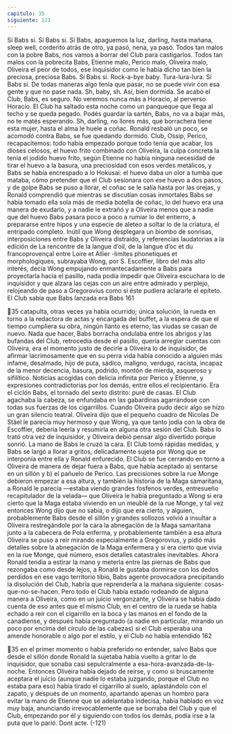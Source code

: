 ```yaml
---
capitulo: 35
siguiente: 121
---
```


Sí Babs sí. Sí Babs sí. Sí Babs, apaguemos la luz, darling, hasta mañana, sleep
well, corderito atrás de otro, ya pasó, nena, ya pasó. Todos tan malos con la
pobre Babs, nos vamos a borrar del Club para castigarlos. Todos tan malos con la
pobrecita Babs, Etienne malo, Perico malo, Oliveira malo, Oliveira el peor de
todos, ese inquisidor como le había dicho tan bien la preciosa, preciosa Babs. Sí
Babs sí. Rock-a-bye baby. Tura-lura-lura. Sí Babs sí. De todas maneras algo tenía
que pasar, no se puede vivir con esa gente y que no pase nada. Sh, baby, sh. Así,
bien dormida. Se acabó el Club, Babs, es seguro. No veremos nunca más a
Horacio, al perverso Horacio. El Club ha saltado esta noche como un panqueque
que llega al techo y se queda pegado. Podés guardar la sartén, Babs, no va a bajar
más, no te matés esperando. Sh, darling, no llores más, qué borrachera tiene esta
mujer, hasta el alma le huele a coñac.
Ronald resbaló un poco, se acomodó contra Babs, se fue quedando dormido.
Club, Ossip, Perico, recapacitemos: todo había empezado porque todo tenía que
acabar, los dioses celosos, el huevo frito combinado con Oliveira, la culpa
concreta la tenía el jodido huevo frito, según Etienne no había ninguna necesidad
de tirar el huevo a la basura, una preciosidad con esos verdes metálicos, y Babs
se había encrespado a lo Hokusai: el huevo daba un olor a tumba que mataba,
cómo pretender que el Club sesionara con ese huevo a dos pasos, y de golpe
Babs se puso a llorar, el coñac se le salía hasta por las orejas, y Ronald
comprendió que mientras se discutían cosas inmortales Babs se había tomado
ella sola más de media botella de coñac, lo del huevo era una manera de
exudarlo, y a nadie le extrañó y a Oliveira menos que a nadie que del huevo Babs
pasara poco a poco a rumiar lo del entierro, a prepararse entre hipos y una
especie de aleteo a soltar lo de la criatura, el entripado completo. Inútil que
Wong desplegara un biombo de sonrisas, interposiciones entre Babs y Oliveira
distraído, y referencias laudatorias a la edición de La rencontre de la langue d’oil, de
la langue d’oc et du francoprovençal entre Loire et Allier -limites phonetiques et
morphologiques, subrayaba Wong, por S. Escoffier, libro del más alto interés, decía
Wong empujando enmantecadamente a Babs para proyectarla hacia el pasillo,
nada podía impedir que Oliveira escuchara lo de inquisidor y que alzara las cejas
con un aire entre admirado y perplejo, relojeando de paso a Gregorovius como si
éste pudiera aclararle el epíteto. El Club sabía que Babs lanzada era Babs
161

35
catapulta, otras veces ya había ocurrido; única solución, la rueda en torno a la
redactora de actas y encargada del buffet, a la espera de que el tiempo cumpliera
su obra, ningún llanto es eterno, las viudas se casan de nuevo. Nada que hacer,
Babs borracha ondulaba entre los abrigos y las bufandas del Club, retrocedía
desde el pasillo, quería arreglar cuentas con Oliveira, era el momento justo de
decirle a Oliveira lo de inquisidor, de afirmar lacrimosamente que en su perra
vida había conocido a alguien más infame, desalmado, hijo de puta, sádico,
maligno, verdugo, racista, incapaz de la menor decencia, basura, podrido,
montón de mierda, asqueroso y sifilítico. Noticias acogidas con delicia infinita
por Perico y Etienne, y expresiones contradictorias por los demás, entre ellos el
recipientario.
Era el ciclón Babs, el tornado del sexto distrito: puré de casas. El Club
agachaba la cabeza, se enfundaba en las gabardinas agarrándose con todas sus
fuerzas de los cigarrillos. Cuando Oliveira pudo decir algo se hizo un gran
silencio teatral. Oliveira dijo que el pequeño cuadro de Nicolas De Stäel le
parecía muy hermoso y que Wong, ya que tanto jodía con la obra de Escoffier,
debería leerla y resumirla en alguna otra sesión del Club. Babs lo trató otra vez
de inquisidor, y Oliveira debió pensar algo divertido porque sonrió. La mano de
Babs le cruzó la cara. El Club tomó rápidas medidas, y Babs se largó a llorar a
gritos, delicadamente sujeta por Wong que se interponía entre ella y Ronald
enfurecido. El Club se fue cerrando en torno a Oliveira de manera de dejar fuera
a Babs, que había aceptado a) sentarse en un sillón y b) el pañuelo de Perico. Las
precisiones sobre la rue Monge debieron empezar a esa altura, y también la
historia de la Maga samaritana, a Ronald le parecía —estaba viendo grandes
fosfenos verdes, entresueño recapitulador de la velada— que Oliveira le había
preguntado a Wong si era cierto que la Maga estaba viviendo en un meublé de la
rue Monge, y tal vez entonces Wong dijo que no sabía, o dijo que era cierto, y
alguien, probablemente Babs desde el sillón y grandes sollozos volvió a insultar
a Oliveira restregándole por la cara la abnegación de la Maga samaritana junto a
la cabecera de Pola enferma, y probablemente también a esa altura Oliveira se
puso a reír mirando especialmente a Gregorovius, y pidió más detalles sobre la
abnegación de la Maga enfermera y si era cierto que vivía en la rue Monge, qué
número, esos detalles catastrales inevitables. Ahora Ronald tendía a estirar la
mano y meterla entre las piernas de Babs que rezongaba como desde lejos, a
Ronald le gustaba dormirse con los dedos perdidos en ese vago territorio tibio,
Babs agente provocadora precipitando la disolución del Club, habría que
reprenderla a la mañana siguiente: cosas-que-no-se-hacen. Pero todo el Club
había estado rodeando de alguna manera a Oliveira, como en un juicio
vergonzante, y Oliveira se había dado cuenta de eso antes que el mismo Club, en
el centro de la rueda se había echado a reír con el cigarrillo en la boca y las
manos en el fondo de la canadiense, y después había preguntado (a nadie en
particular, mirando un poco por encima del círculo de las cabezas) si el Club
esperaba una amende honorable o algo por el estilo, y el Club no había entendido
162

35
en el primer momento o había preferido no entender, salvo Babs que desde el
sillón donde Ronald la sujetaba había vuelto a gritar lo de inquisidor, que sonaba
casi sepulcralmente a esa-hora-avanzada-de-la-noche. Entonces Oliveira había
dejado de reírse, y como si bruscamente aceptara el juicio (aunque nadie lo
estaba juzgando, porque el Club no estaba para eso) había tirado el cigarrillo al
suelo, aplastándolo con el zapato, y después de un momento, apartando apenas
un hombro para evitar la mano de Etienne que se adelantaba indecisa, había
hablado en voz muy baja, anunciando irrevocablemente que se borraba del Club
y que el Club, empezando por él y siguiendo con todos los demás, podía irse a la
puta que lo parió.
Dont acte.
(-121)
